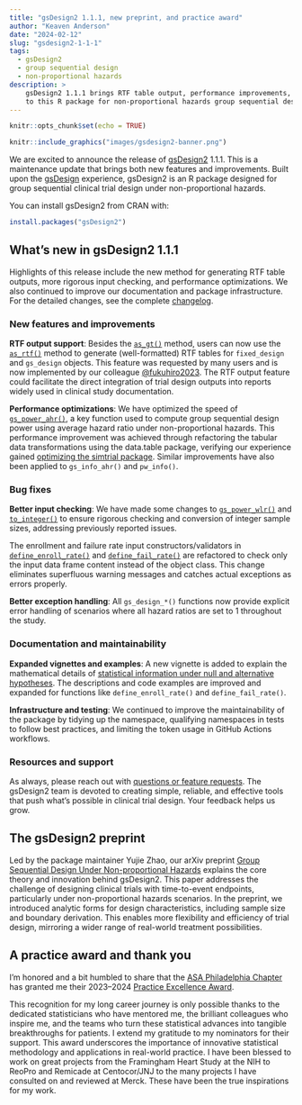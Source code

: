 ```yaml
---
title: "gsDesign2 1.1.1, new preprint, and practice award"
author: "Keaven Anderson"
date: "2024-02-12"
slug: "gsdesign2-1-1-1"
tags:
  - gsDesign2
  - group sequential design
  - non-proportional hazards
description: >
    gsDesign2 1.1.1 brings RTF table output, performance improvements, and more
    to this R package for non-proportional hazards group sequential design.
---
```


```r
knitr::opts_chunk$set(echo = TRUE)
```

```r
knitr::include_graphics("images/gsdesign2-banner.png")
```

We are excited to announce the release of
[gsDesign2](https://merck.github.io/gsDesign2/) 1.1.1.
This is a maintenance update that brings both new features and improvements.
Built upon the [gsDesign](https://keaven.github.io/gsDesign/) experience,
gsDesign2 is an R package designed for group sequential clinical trial design
under non-proportional hazards.

You can install gsDesign2 from CRAN with:

```r
install.packages("gsDesign2")
```

## What's new in gsDesign2 1.1.1

Highlights of this release include the new method for generating RTF table
outputs, more rigorous input checking, and performance optimizations.
We also continued to improve our documentation and package infrastructure.
For the detailed changes, see the complete [changelog](https://merck.github.io/gsDesign2/news/).

### New features and improvements

**RTF output support**:
Besides the [`as_gt()`](https://merck.github.io/gsDesign2/reference/as_gt.html) method,
users can now use the [`as_rtf()`](https://merck.github.io/gsDesign2/reference/as_rtf.html) method
to generate (well-formatted) RTF tables for `fixed_design` and `gs_design` objects.
This feature was requested by many users and is now implemented by
our colleague [@fukuhiro2023](https://github.com/fukuhiro2023).
The RTF output feature could facilitate the direct integration of trial design
outputs into reports widely used in clinical study documentation.

**Performance optimizations**:
We have optimized the speed of
[`gs_power_ahr()`](https://merck.github.io/gsDesign2/reference/gs_power_ahr.html),
a key function used to compute group sequential design power using average
hazard ratio under non-proportional hazards. This performance improvement was
achieved through refactoring the tabular data transformations using the
data.table package, verifying our experience gained
[optimizing the simtrial package](/blog/simtrial-0-3-2/).
Similar improvements have also been applied to `gs_info_ahr()` and `pw_info()`.

### Bug fixes

**Better input checking**:
We have made some changes to
[`gs_power_wlr()`](https://merck.github.io/gsDesign2/reference/gs_power_wlr.html)
and [`to_integer()`](https://merck.github.io/gsDesign2/reference/to_integer.html)
to ensure rigorous checking and conversion of integer sample sizes, addressing
previously reported issues.

The enrollment and failure rate input constructors/validators
in [`define_enroll_rate()`](https://merck.github.io/gsDesign2/reference/define_enroll_rate.html) and [`define_fail_rate()`](https://merck.github.io/gsDesign2/reference/define_fail_rate.html) are
refactored to check only the input data frame content instead of the object class.
This change eliminates superfluous warning messages and catches actual
exceptions as errors properly.

**Better exception handling**:
All `gs_design_*()` functions now provide explicit error handling of scenarios
where all hazard ratios are set to 1 throughout the study.

### Documentation and maintainability

**Expanded vignettes and examples**:
A new vignette is added to explain the mathematical details of
[statistical information under null and alternative hypotheses](https://merck.github.io/gsDesign2/articles/story-info-formula.html).
The descriptions and code examples are improved and expanded for functions like
`define_enroll_rate()` and `define_fail_rate()`.

**Infrastructure and testing**:
We continued to improve the maintainability of the package by tidying up the
namespace, qualifying namespaces in tests to follow best practices,
and limiting the token usage in GitHub Actions workflows.

### Resources and support

As always, please reach out with
[questions or feature requests](https://github.com/Merck/gsDesign2/issues).
The gsDesign2 team is devoted to creating simple, reliable, and effective tools
that push what's possible in clinical trial design. Your feedback helps us grow.

## The gsDesign2 preprint

Led by the package maintainer Yujie Zhao, our arXiv preprint
[Group Sequential Design Under Non-proportional Hazards](https://arxiv.org/abs/2312.01723)
explains the core theory and innovation behind gsDesign2.
This paper addresses the challenge of designing clinical trials with
time-to-event endpoints, particularly under non-proportional hazards scenarios.
In the preprint, we introduced analytic forms for design characteristics,
including sample size and boundary derivation. This enables more flexibility
and efficiency of trial design, mirroring a wider range of real-world
treatment possibilities.

## A practice award and thank you

I'm honored and a bit humbled to share that the
[ASA Philadelphia Chapter](https://community.amstat.org/philadelphia/home)
has granted me their 2023--2024
[Practice Excellence Award](https://community.amstat.org/philadelphia/awards/awardsrecipients).

This recognition for my long career journey is only possible thanks to the
dedicated statisticians who have mentored me, the brilliant colleagues
who inspire me, and the teams who turn these statistical advances into
tangible breakthroughs for patients.
I extend my gratitude to my nominators for their support.
This award underscores the importance of innovative
statistical methodology and applications in real-world practice.
I have been blessed to work on great projects from the Framingham Heart Study
at the NIH to ReoPro and Remicade at Centocor/JNJ to the many projects
I have consulted on and reviewed at Merck. These have been the true
inspirations for my work.
